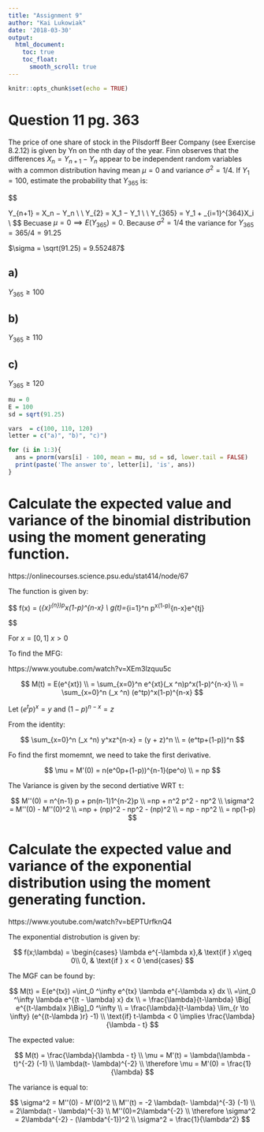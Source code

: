 ```yaml
---
title: "Assignment 9"
author: "Kai Lukowiak"
date: '2018-03-30'
output:
  html_document:
    toc: true
    toc_float:
      smooth_scroll: true
---
```

```r
knitr::opts_chunk$set(echo = TRUE)
```



# Question 11 pg. 363

The price of one share of stock in the Pilsdorff Beer Company (see Exercise 8.2.12) is given by Yn on the nth day of the year. Finn observes that the differences $X_n = Y_{n+1} − Y_n$ appear to be independent random variables with a common distribution having mean $\mu = 0$ and variance $\sigma^2 = 1/4$. If $Y_1 = 100$, estimate the probability that $Y_{365}$ is:

$$

Y_{n+1} = X_n − Y_n \\
\therefore \\
Y_{2} = X_1 − Y_1 \\
\therefore \\
Y_{365} = Y_1 + \sum_{i=1}^{364}X_i \\
$$
Becuase $\mu = 0 \implies E(Y_{365}) = 0$. Because $\sigma^2 = 1/4$ the variance for $Y_{365} = 365/4=91.25$

$\sigma = \sqrt(91.25) = 9.552487$



## a) 

$Y_{365} \geq 100$

## b)

$Y_{365} \geq 110$

## c)

$Y_{365} \geq 120$


```r
mu = 0
E = 100
sd = sqrt(91.25)

vars  = c(100, 110, 120)
letter = c("a)", "b)", "c)")

for (i in 1:3){
  ans = pnorm(vars[i] - 100, mean = mu, sd = sd, lower.tail = FALSE)
  print(paste('The answer to', letter[i], 'is', ans))
}
```


# Calculate the expected value and variance of the binomial distribution using the moment generating function.

https://onlinecourses.science.psu.edu/stat414/node/67 

The function is given by:

$$
f(x) = (_{x}^{n})p^x(1-p)^{n-x}
\\
g(t)=\sum_{i=1}^n p^x(1-p)^{n-x}e^{tj}

$$

For $x = [0, 1]$ $x>0$

To find the MFG:

https://www.youtube.com/watch?v=XEm3lzquu5c

$$
M(t) = E(e^{xt}) 
\\
= \sum_{x=0}^n e^{xt}(_x ^n)p^x(1-p)^{n-x}
\\
= \sum_{x=0}^n (_x ^n) (e^tp)^x(1-p)^{n-x}
$$

Let $(e^tp)^x = y$ and $(1-p)^{n-x}=z$

From the identity:

$$
\sum_{x=0}^n (_x ^n) y^xz^{n-x} = (y + z)^n
\\
= (e^tp+(1-p))^n
$$

Fo find the first momemnt, we need to take the first derivative.

$$
\mu = M'(0) = n(e^0p+(1-p))^{n-1}(pe^o)
\\
= np
$$

The Variance is given by the second dertiative WRT `t`:

$$
M''(0) = n^{n-1} p + pn(n-1)1^{n-2}p
\\
=np + n^2 p^2 - np^2
\\
\sigma^2 = M''(0) - M''(0)^2
\\
=np + (np)^2 - np^2 - (np)^2
\\
= np - np^2
\\
= np(1-p)
$$

# Calculate the expected value and variance of the exponential distribution using the moment generating function.

https://www.youtube.com/watch?v=bEPTUrfknQ4

The exponential distrobution is given by:


$$
f(x;\lambda) = 
\begin{cases}
    \lambda e^{-\lambda x},& \text{if } x\geq 0\\
    0,              & \text{if } x < 0
\end{cases}
$$

The MGF can be found by:

$$
M(t) = E(e^{tx}) =\int_0 ^\infty e^{tx} \lambda e^{-\lambda x} dx
\\
=\int_0 ^\infty \lambda e^{(t - \lambda) x} dx
\\
= \frac{\lambda}{t-\lambda} \Big[ e^{(t-\lambda)x }\Big]_0 ^\infty
\\
= \frac{\lambda}{t-\lambda} \lim_{r \to \infty} (e^{(t-\lambda )r} -1)
\\
\text{if} t-\lambda < 0 \implies  \frac{\lambda}{\lambda - t} 
$$

The expected value:

$$
 M(t) =  \frac{\lambda}{\lambda - t} 
\\
\mu = M'(t) = \lambda(\lambda - t)^{-2} (-1)
\\
\lambda(t- \lambda)^{-2} 
\\
\therefore \mu = M'(0) = \frac{1}{\lambda}
$$

The variance is equal to:

$$
\sigma^2 = M''(0) - M'(0)^2
\\
M''(t) = -2 \lambda(t- \lambda)^{-3} (-1) 
\\
= 2\lambda(t - \lambda)^{-3}
\\ 
M''(0)=2\lambda^{-2}
\\
\therefore \sigma^2 = 2\lambda^{-2} - (\lambda^{-1})^2
\\
\sigma^2 = \frac{1}{\lambda^2}
$$